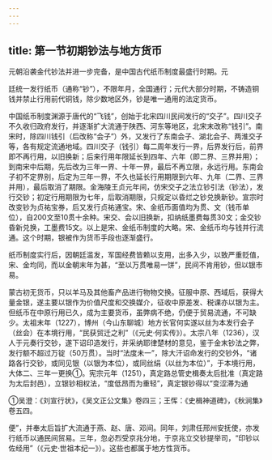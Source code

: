 ```yaml
---
---
---
```

title: 第一节初期钞法与地方货币
---



元朝沿袭金代钞法并进一步完备，是中国古代纸币制度最盛行时期。元

廷统一发行纸币（通称“钞”），不限年月，全国通行；元代大部分时期，不铸造铜钱并禁止行用前代铜钱，除少数地区外，钞是唯一通用的法定货币。

中国纸币制度渊源于唐代的“飞钱”，创始于北宋四川民间发行的“交子”。四川交子不久收归政府发行，并逐渐扩大流通于陕西、河东等地区，北宋末改称“钱引”。南宋时，除四川钱引（后改称“会子”）外，又发行了东南会子、湖北会子、两淮交子等，各有规定流通地域。四川交子（钱引）每二周年发行一界，后界发行后，前界即不再行用，以旧换新；后来行用年限延长到四年、六年（即二界、三界并用）；到南宋中后期，先后改为三年一界、十年一界，最后不再立限，永远行用。东南会子初不定界别，后定为三年一界，不久也延长行用期限到六年、九年（二界、三界并用），最后取消了期限。金海陵王贞元年间，仿宋交子之法立钞引法（钞法），发行交钞；初定行用期限为七年，后取消期限，只规定以昏烂之钞兑换新钞。宣宗时改变钞为贞祐宝券，后又发行贞祐通宝。宋、金纸币面值均为贯、文（钱币单位），自200文至10贯十余种。宋交、会以旧换新，扣纳纸墨费每贯30文；金交钞昏新兑换，工墨费15文。以上是宋、金纸币制度的大略。宋、金纸币均与钱并行流通。这个时期，银被作为货币手段也逐渐盛行。

纸币制度实行后，因朝廷滥发，军国经费皆赖以支用，出多入少，以致严重贬值，宋、金均同，而以金朝末年为甚，“至以万贯唯易一饼”，民间不肯用钞，但以银市易。

蒙古初无货币，只以羊马及其他畜产品进行物物交换。征服中原、西域后，获得大量金银，遂主要以银作为价值尺度和交换媒介，征收中原差发、税课亦以银为主。但纸币在中原行用已久，成为主要货币，虽弊病不绝，仍便于贸易流通，不可缺少。太祖末年（1227），博州（今山东聊城）地方长官何实遂以丝为本发行会子（丝会）在本境行用，“民获贸迁之利”（《元史·何实传》）。太宗八年（1236），汉人于元奏行交钞，遂下诏印造发行，并采纳耶律楚材的意见，鉴于金末钞法之弊，发行额不超过万锭（50万贯）。当时“法度未一”，除大汗诏命发行的交钞外，“诸路各行交钞，或同见银（以银为本位），或同丝绢（以丝为本位）”，于本境行用，大体二、三年一更换①。宪宗元年（1251），真定路总管史楫奏太后批准（真定路为太后封邑），立银钞相权法，“度低昂而为重轻”，真定银钞得以“变涩滞为通

①吴澄：《刘宣行状》，《吴文正公文集》卷四三；王恽：《史楫神道碑》，《秋涧集》卷五四。

便”，并奉太后旨扩大流通于燕、赵、唐、邓间。同年，刘肃任邢州安抚使，亦发行纸币以通民间贸易。三年，忽必烈受京兆分地，于京兆立交钞提举司，“印钞以佐经用”（《元史·世祖本纪一》）。这些也都属于地方性货币。